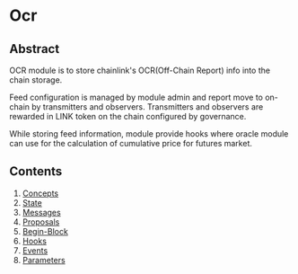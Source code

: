# Ocr

## Abstract

OCR module is to store chainlink's OCR(Off-Chain Report) info into the chain storage.

Feed configuration is managed by module admin and report move to on-chain by transmitters and observers.
Transmitters and observers are rewarded in LINK token on the chain configured by governance.

While storing feed information, module provide hooks where oracle module can use for the calculation of cumulative price for futures market.

## Contents

1. [Concepts](./ocr/01_concepts/)
2. [State](./ocr/02_state/)
3. [Messages](./ocr/03_messages/)
4. [Proposals](./ocr/04_proposals/)
5. [Begin-Block](./ocr/05_begin_block/)
6. [Hooks](./ocr/06_hooks/)
7. [Events](./ocr/07_events/)
8. [Parameters](./ocr/08_params/)
